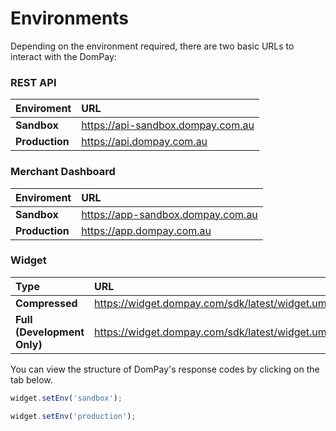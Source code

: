 
# Environments

Depending on the environment required, there are two basic URLs to interact with the DomPay:

### REST API

| **Enviroment** | **URL**           |
| :------------  | :-----------------| 
| **Sandbox**        | https://api-sandbox.dompay.com.au|
| **Production**     | https://api.dompay.com.au|

### Merchant Dashboard

| **Enviroment** | **URL**           |
| :------------  | :-----------------| 
| **Sandbox**         | https://app-sandbox.dompay.com.au|
| **Production**      | https://app.dompay.com.au|

### Widget 

| **Type**       | **URL**           | 
| :--------------|:------------------|
| **Compressed** | https://widget.dompay.com/sdk/latest/widget.umd.min.js|
| **Full (Development Only)**|https://widget.dompay.com/sdk/latest/widget.umd.js|


You can view the structure of DomPay's response codes by clicking on the tab below. 


```jsx title="Sandbox Enviroment"
widget.setEnv('sandbox');
```

```jsx title="Production Enviroment"
widget.setEnv('production');
```